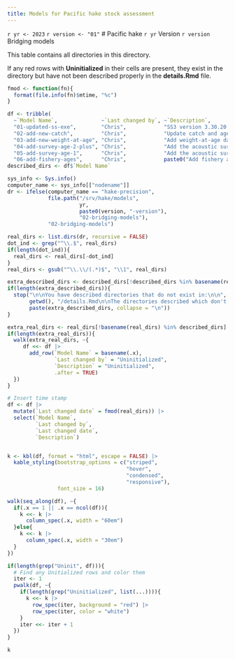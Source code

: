 ```yaml
---
title: Models for Pacific hake stock assessment
---
```


`r yr <- 2023`
`r version <- "01"`
# Pacific hake `r yr` Version `r version` Bridging models

This table contains all directories in this directory.

If any red rows with **Uninitialized** in their cells are present, they exist in the directory but have not been described properly in the **details.Rmd** file.

```r
fmod <- function(fn){
  format(file.info(fn)$mtime, "%c")
}

df <- tribble(
  ~`Model Name`,              ~`Last changed by`, ~`Description`,
  "01-updated-ss-exe",        "Chris",            "SS3 version 3.30.20 built with ADMB version 12.3",
  "02-add-new-catch",         "Chris",            "Update catch and age-composition data",
  "03-add-new-weight-at-age", "Chris",            "Add weight-at-age data for 2021 as well as update data for years prior",
  "04-add-survey-age-2-plus", "Chris",            "Add the acoustic survey age 2+ biomass and age-composition estimates",
  "05-add-survey-age-1",      "Chris",            "Add the acoustic survey age 1 biomass and age-composition estimates",
  "06-add-fishery-ages",      "Chris",            paste0("Add fishery age comps for ", yr))
described_dirs <- df$`Model Name`

sys_info <- Sys.info()
computer_name <- sys_info[["nodename"]]
dr <- ifelse(computer_name == "hake-precision",
             file.path("/srv/hake/models",
                       yr,
                       paste0(version, "-version"),
                       "02-bridging-models"),
             "02-bridging-models")

real_dirs <- list.dirs(dr, recursive = FALSE)
dot_ind <- grep("^\\.$", real_dirs)
if(length(dot_ind)){
  real_dirs <- real_dirs[-dot_ind]
}  
real_dirs <- gsub("^\\.\\/(.*)$", "\\1", real_dirs)

extra_described_dirs <- described_dirs[!described_dirs %in% basename(real_dirs)]
if(length(extra_described_dirs)){
  stop("\n\nYou have described directories that do not exist in:\n\n",
       getwd(), "/details.Rmd\n\nThe directories described which don't exist are:\n\n",
       paste(extra_described_dirs, collapse = "\n"))
}

extra_real_dirs <- real_dirs[!basename(real_dirs) %in% described_dirs]
if(length(extra_real_dirs)){
  walk(extra_real_dirs, ~{
     df <<- df |>
       add_row(`Model Name` = basename(.x),
               `Last changed by` = "Uninitialized",
               `Description` = "Uninitialized",
               .after = TRUE)
  })
}

# Insert time stamp
df <- df |> 
  mutate(`Last changed date` = fmod(real_dirs)) |> 
  select(`Model Name`,
         `Last changed by`,
         `Last changed date`,
         `Description`)


k <- kbl(df, format = "html", escape = FALSE) |>
  kable_styling(bootstrap_options = c("striped",
                                      "hover",
                                      "condensed",
                                      "responsive"),
                font_size = 16)

walk(seq_along(df), ~{
  if(.x == 1 || .x == ncol(df)){
    k <<- k |>
      column_spec(.x, width = "60em")
  }else{
    k <<- k |>
      column_spec(.x, width = "30em")
  }
})

if(length(grep("Uninit", df))){
  # Find any Unitialized rows and color them
  iter <- 1
  pwalk(df, ~{
    if(length(grep("Uninitialized", list(...)))){
      k <<- k |>
        row_spec(iter, background = "red") |>
        row_spec(iter, color = "white")
    }
    iter <<- iter + 1
  })
}

k
```
